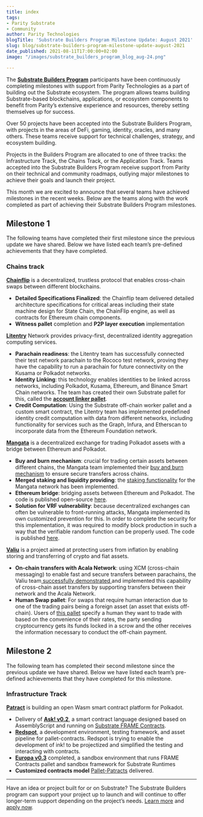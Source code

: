 ```yaml
---
title: index
tags:
- Parity Substrate
- Community
author: Parity Technologies
blogTitle: 'Substrate Builders Program Milestone Update: August 2021'
slug: blog/substrate-builders-program-milestone-update-august-2021
date_published: 2021-08-11T17:00:00+02:00
image: "/images/substrate_builders_program_blog_aug-24.png"

---
```

The [**Substrate Builders Program**](https://www.substrate.io/builders-program/) participants have been continuously completing milestones with support from Parity Technologies as a part of building out the Substrate ecosystem. The program allows teams building Substrate-based blockchains, applications, or ecosystem components to benefit from Parity’s extensive experience and resources, thereby setting themselves up for success.

Over 50 projects have been accepted into the Substrate Builders Program, with projects in the areas of DeFi, gaming, identity, oracles, and many others. These teams receive support for technical challenges, strategy, and ecosystem building.

Projects in the Builders Program are allocated to one of three tracks: the Infrastructure Track, the Chains Track, or the Application Track. Teams accepted into the Substrate Builders Program receive support from Parity on their technical and community roadmaps, outlying major milestones to achieve their goals and launch their project.

This month we are excited to announce that several teams have achieved milestones in the recent weeks. Below are the teams along with the work completed as part of achieving their Substrate Builders Program milestones.

## Milestone 1

The following teams have completed their first milestone since the previous update we have shared. Below we have listed each team’s pre-defined achievements that they have completed.

### Chains track

[**Chainflip**](https://chainflip.io/) is a decentralized, trustless protocol that enables cross-chain swaps between different blockchains.

* **Detailed Specifications Finalized**: the Chainflip team delivered detailed architecture specifications for critical areas including their state machine design for State Chain, the ChainFlip engine, as well as contracts for Ethereum chain components.
* **Witness pallet** completion and **P2P layer execution** implementation

[**Litentry**](https://www.litentry.com/) Network provides privacy-first, decentralized identity aggregation computing services.

* **Parachain readiness**: the Litentry team has successfully connected their test network parachain to the Rococo test network, proving they have the capability to run a parachain for future connectivity on the Kusama or Polkadot networks.
* **Identity Linking**: this technology enables identities to be linked across networks, including Polkadot, Kusama, Ethereum, and Binance Smart Chain networks. The team has created their own Substrate pallet for this, called the [**account linker pallet**](https://github.com/litentry/litentry-pallets/tree/dev/pallets/account-linker).
* **Credit Computation**: Using the Substrate off-chain worker pallet and a custom smart contract, the Litentry team has implemented predefined identity credit computation with data from different networks, including functionality for services such as the Graph, Infura, and Etherscan to incorporate data from the Ethereum Foundation network.

[**Mangata**](https://mangata.finance/) is a decentralized exchange for trading Polkadot assets with a bridge between Ethereum and Polkadot.

* **Buy and burn mechanism**: crucial for trading certain assets between different chains, the Mangata team implemented their [buy and burn mechanism](https://github.com/mangata-finance/mangata-node/pull/34) to ensure secure transfers across chains.
* **Merged staking and liquidity providing**: the [staking functionality](https://github.com/mangata-finance/mangata-node/tree/develop/pallets/staking) for the Mangata network has been implemented.
* **Ethereum bridge**: bridging assets between Ethereum and Polkadot. The code is published open-source [here](https://github.com/mangata-finance/mangata-node/pull/20).
* **Solution for VRF vulnerability**: because decentralized exchanges can often be vulnerable to front-running attacks, Mangata implemented its own customized prevention for this. In order to complete the security for this implementation, it was required to modify block production in such a way that the verifiable random function can be properly used. The code is published [here](https://github.com/mangata-finance/mangata-node/blob/develop/Mangata.md).

[**Valiu**](https://www.valiu.com/en) is a project aimed at protecting users from inflation by enabling storing and transferring of crypto and fiat assets.

* **On-chain transfers with Acala Network**: using XCM (cross-chain messaging) to enable fast and secure transfers between parachains, the Valiu team[ successfully demonstrated ](https://github.com/valibre-org/vln-node/pull/76)and implemented this capability of cross-chain asset transfers by supporting transfers between their network and the Acala Network.
* **Human Swap pallet**: For swaps that require human interaction due to one of the trading pairs being a foreign asset (an asset that exists off-chain). Users of [this pallet](https://github.com/valibre-org/vln-node/tree/master/pallets/human_swap) specify a human they want to trade with based on the convenience of their rates, the party sending cryptocurrency gets its funds locked in a scrow and the other receives the information necessary to conduct the off-chain payment.

## Milestone 2

The following team has completed their second milestone since the previous update we have shared. Below we have listed each team’s pre-defined achievements that they have completed for this milestone.

### Infrastructure Track

[**Patract**](https://patract.io/) is building an open Wasm smart contract platform for Polkadot.

* Delivery of [**Ask! v0.2**](https://github.com/patractlabs/ask), a smart contract language designed based on AssemblyScript and running on [Substrate FRAME Contracts](https://substrate.dev/docs/en/knowledgebase/smart-contracts/overview#contracts-module).
* [**Redspot**](https://github.com/patractlabs/redspot/), a development environment, testing framework, and asset pipeline for pallet-contracts. Redspot is trying to enable the development of ink! to be projectized and simplified the testing and interacting with contracts.
* [**Europa v0.3**](https://github.com/patractlabs/europa) completed, a sandbox environment that runs FRAME Contracts pallet and sandbox framework for Substrate Runtimes
* **Customized contracts model** [Pallet-Patracts](https://github.com/patractlabs/patracts) delivered.

***

Have an idea or project built for or on Substrate? The Substrate Builders program can support your project up to launch and will continue to offer longer-term support depending on the project’s needs. [Learn more](https://www.substrate.io/builders-program/) and [apply now](https://docs.google.com/forms/d/e/1FAIpQLSfEYJE3X0RQs3Kucqthe4D8zyUcV1yEvyIw98L2X9_78b4BVA/viewform).